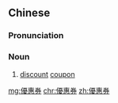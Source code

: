 ==Chinese==
{{zh-forms|s=优惠券|type=21}}

===Pronunciation===
{{zh-pron
|m=yōuhuì券,er=y,2er=y
|c=jau1 wai6 hyun3
|cat=n
}}

===Noun===
{{zh-noun}}

# [[discount]] [[coupon]]

[[mg:優惠券]]
[[chr:優惠券]]
[[zh:優惠券]]